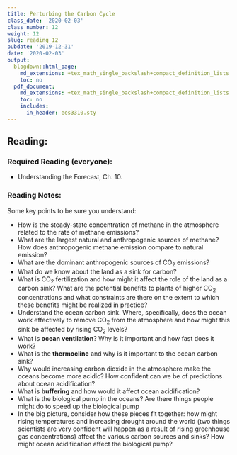 ```yaml
---
title: Perturbing the Carbon Cycle
class_date: '2020-02-03'
class_number: 12
weight: 12
slug: reading_12
pubdate: '2019-12-31'
date: '2020-02-03'
output:
  blogdown::html_page:
    md_extensions: +tex_math_single_backslash+compact_definition_lists
    toc: no
  pdf_document:
    md_extensions: +tex_math_single_backslash+compact_definition_lists
    toc: no
    includes:
      in_header: ees3310.sty
---
```

## Reading:

### Required Reading (everyone):

* Understanding the Forecast, Ch. 10.

### Reading Notes:

Some key points to be sure you understand:

* How is the steady-state concentration of methane in the atmosphere related to the rate of methane emissions?
* What are the largest natural and anthropogenic sources of methane? How does anthropogenic methane emission compare to natural emission?
* What are the dominant anthropogenic sources of CO~2~ emissions?
* What do we know about the land as a sink for carbon?
* What is CO~2~ fertilization and how might it affect the role of the land as a carbon sink? What are the potential benefits to plants of higher CO~2~ concentrations and what constraints are there on the extent to which these benefits might be realized in practice?
* Understand the ocean carbon sink. Where, specifically, does the ocean work effectively to remove CO~2~ from the atmosphere and how might this sink be affected by rising CO~2~ levels?
* What is **ocean ventilation**? Why is it important and how fast does it work?
* What is the **thermocline** and why is it important to the ocean carbon sink?
* Why would increasing carbon dioxide in the atmosphere make the oceans become more acidic? How confident can we be of predictions about ocean acidification?
* What is **buffering** and how would it affect ocean acidification?
* What is the biological pump in the oceans? Are there things people might do to speed up the biological pump
* In the big picture, consider how these pieces fit together: how might rising temperatures and increasing drought around the world (two things scientists are very confident will happen as a result of rising greenhouse gas concentrations) affect the various carbon sources and sinks? How might ocean acidification affect the biological pump?
